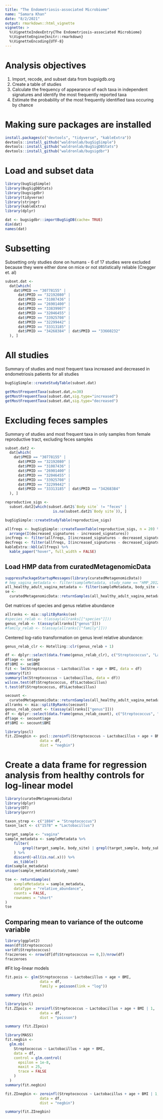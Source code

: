 ```yaml
---
title: "The Endometriosis-associated Microbiome"
name: "Samara Khan"
date: "8/2/2021"
output: rmarkdown::html_vignette
vignette: >
  %\VignetteIndexEntry{The Endometriosis-associated Microbiome}
  %\VignetteEngine{knitr::rmarkdown}
  %\VignetteEncoding{UTF-8}
---
```



# Analysis objectives

1. Import, recode, and subset data from bugsigdb.org    
2. Create a table of studies
3. Calculate the frequency of appearance of each taxa in independent signatures and identify the most frequently reported taxa
4. Estimate the probability of the most frequently identified taxa occuring by chance

# Making sure packages are installed

```r
install.packages(c("devtools", "tidyverse", "kableExtra"))
devtools::install_github("waldronlab/bugSigSimple")
devtools::install_github("waldronlab/BugSigDBStats")
devtools::install_github("waldronlab/bugsigdbr")
```

# Load and subset data

```r
library(bugSigSimple)
library(BugSigDBStats)
library(bugsigdbr)
library(tidyverse)
library(stringr)
library(kableExtra)
library(dplyr)
```

```r
dat <- bugsigdbr::importBugSigDB(cache= TRUE)
dim(dat)
names(dat)
```

# Subsetting

Subsetting only studies done on humans - 6 of 17 studies were excluded because they were either done on mice or not statistically reliable (Cregger et. al)

```r
subset.dat <-
  dat[which(
    dat$PMID == "30778155" |
      dat$PMID == "32192080" |
      dat$PMID == "31087436" |
      dat$PMID == "26901400" |
      dat$PMID == "33839907" |
      dat$PMID == "32046455" |
      dat$PMID == "33925708" |
      dat$PMID == "32299442" |
      dat$PMID == "33313185" |
      dat$PMID == "34268384" | dat$PMID == "33660232"
  ), ]
```

# All studies

Summary of studies and most frequent taxa increased and decreased in endometriosis patients for all studies

```r
bugSigSimple::createStudyTable(subset.dat)

getMostFrequentTaxa(subset.dat,n=30)
getMostFrequentTaxa(subset.dat,sig.type="increased")
getMostFrequentTaxa(subset.dat,sig.type="decreased")

```

# Excluding feces samples

Summary of studies and most frequent taxa in only samples from female reproductive tract, excluding feces samples

```r
subset.dat2 <-
  dat[which(
    dat$PMID == "30778155" |
      dat$PMID == "32192080" |
      dat$PMID == "31087436" |
      dat$PMID == "26901400" |
      dat$PMID == "32046455" |
      dat$PMID == "33925708" |
      dat$PMID == "32299442" |
      dat$PMID == "33313185" | dat$PMID == "34268384"
  ), ]

reproductive_sigs <-
  subset.dat2[which(subset.dat2$`Body site` != "feces" |
                      is.na(subset.dat2$`Body site`)), ]

bugSigSimple::createStudyTable(reproductive_sigs)

allfreqs <- bugSigSimple::createTaxonTable(reproductive_sigs, n = 20) %>% #could change number
  arrange(I(decreased_signatures - increased_signatures))
incfreqs <- filter(allfreqs, I(increased_signatures - decreased_signatures) > 0)
decfreqs <- filter(allfreqs, I(increased_signatures - decreased_signatures) < 0)
kableExtra::kbl(allfreqs) %>%
  kable_paper("hover", full_width = FALSE)
```

## Load HMP data from curatedMetagenomicData

```r
suppressPackageStartupMessages(library(curatedMetagenomicData))
# hmp_vagina_metadata <- filter(sampleMetadata, study_name == "HMP_2012" & body_site == "vagina")
all_healthy_adult_vagina_metadata <- filter(sampleMetadata, body_site == "vagina" & disease == "healthy" & age_category == "adult")
se <-
  curatedMetagenomicData::returnSamples(all_healthy_adult_vagina_metadata, dataType = "relative_abundance", counts = FALSE)
```

Get matrices of species and genus relative abundance
```r
allranks <- mia::splitByRanks(se)
#species_relab <- t(assay(allranks[["species"]]))
genus_relab <- t(assay(allranks[["genus"]]))
#family_relab <- t(assay(allranks[["family"]]))
```

Centered log-ratio transformation on genus level relative abundance:
```r
genus_relab_clr <- Hotelling::clr(genus_relab + 1)
```

```r
df <- dplyr::select(data.frame(genus_relab_clr), c("Streptococcus", "Lactobacillus"))
df$age <- se$age
df$BMI <- se$BMI
fit <- lm(Streptococcus ~ Lactobacillus + age + BMI, data = df)  
summary(fit)
summary(lm(Streptococcus ~ Lactobacillus, data = df))
wilcox.test(df$Streptococcus, df$Lactobacillus)
t.test(df$Streptococcus, df$Lactobacillus)
```
```r
secount <-
  curatedMetagenomicData::returnSamples(all_healthy_adult_vagina_metadata, dataType = "relative_abundance", counts = TRUE)
allranks <- mia::splitByRanks(secount)
genus_relab_count <- t(assay(allranks[["genus"]]))
df <- dplyr::select(data.frame(genus_relab_count), c("Streptococcus", "Lactobacillus"))
df$age <- secount$age
df$BMI <- secount$BMI
```

```r
library(pscl)
fit.ZInegbin <- pscl::zeroinfl(Streptococcus ~ Lactobacillus + age + BMI | 1,
                data = df,
                dist = "negbin")
```


# Create a data frame for regression analysis from healthy controls for log-linear model

```r
library(curatedMetagenomicData)
library(dplyr)
library(DT)
library(purrr)

taxon_strep <- c("1884" = "Streptococcus")
taxon_lact <- c("1578" = "Lactobacillus")

target_sample <- "vagina"
sample_metadata <- sampleMetadata %>% 
    filter(
        grepl(target_sample, body_site) | grepl(target_sample, body_subsite)
    ) %>% 
    discard(~all(is.na(.x))) %>% 
    as_tibble()
dim(sample_metadata)
unique(sample_metadata$study_name)

tse <- returnSamples(
    sampleMetadata = sample_metadata,
    dataType = "relative_abundance",
    counts = FALSE,
    rownames = "short"
)
tse
```


## Comparing mean to variance of the outcome variable

```r
library(ggplot2)
mean(df$Streptococcus)
var(df$Streptococcus)
fraczeroes <- nrow(df[df$Streptococcus == 0,])/nrow(df)
fraczeroes
```

#Fit log-linear models
```r
fit.pois <- glm(Streptococcus ~ Lactobacillus + age + BMI,
                data = df,
                family = poisson(link = "log"))

summary (fit.pois)

library(pscl)
fit.ZIpois <- zeroinfl(Streptococcus ~ Lactobacillus + age + BMI | 1,
                data = df,
                dist = "poisson")

summary (fit.ZIpois)

library(MASS)
fit.negbin <-
  glm.nb(
    Streptococcus ~ Lactobacillus + age + BMI,
    data = df,
    control = glm.control(
      epsilon = 1e-8,
      maxit = 25,
      trace = FALSE
    )
  )
summary(fit.negbin)

fit.ZInegbin <- zeroinfl(Streptococcus ~ Lactobacillus + age + BMI | 1,
                data = df,
                dist = "negbin")

summary(fit.ZInegbin)
```



